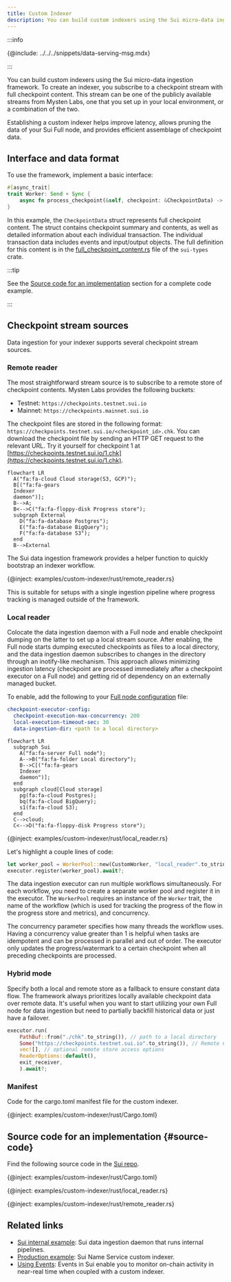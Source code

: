 ```yaml
---
title: Custom Indexer
description: You can build custom indexers using the Sui micro-data ingestion framework. To create an indexer, you subscribe to a checkpoint stream with full checkpoint content. Establishing a custom indexer helps improve latency, allows pruning the data of your Sui Full node, and provides efficient assemblage of checkpoint data.
---
```


:::info

{@include: ../../../snippets/data-serving-msg.mdx}

:::

You can build custom indexers using the Sui micro-data ingestion framework. To create an indexer, you subscribe to a checkpoint stream with full checkpoint content. This stream can be one of the publicly available streams from Mysten Labs, one that you set up in your local environment, or a combination of the two.  

Establishing a custom indexer helps improve latency, allows pruning the data of your Sui Full node, and provides efficient assemblage of checkpoint data.

## Interface and data format

To use the framework, implement a basic interface:

```rust
#[async_trait]
trait Worker: Send + Sync {
    async fn process_checkpoint(&self, checkpoint: &CheckpointData) -> Result<()>;
}
```

In this example, the `CheckpointData` struct represents full checkpoint content. The struct contains checkpoint summary and contents, as well as detailed information about each individual transaction. The individual transaction data includes events and input/output objects. The full definition for this content is in the [full_checkpoint_content.rs](https://github.com/MystenLabs/sui/blob/releases/sui-graphql-rpc-v2024.1.0-release/crates/sui-types/src/full_checkpoint_content.rs) file of the `sui-types` crate.

:::tip

See the [Source code for an implementation](#source-code) section for a complete code example.

:::

## Checkpoint stream sources

Data ingestion for your indexer supports several checkpoint stream sources.

### Remote reader

The most straightforward stream source is to subscribe to a remote store of checkpoint contents. Mysten Labs provides the following buckets:

- Testnet: `https://checkpoints.testnet.sui.io`
- Mainnet: `https://checkpoints.mainnet.sui.io`

The checkpoint files are stored in the following format: `https://checkpoints.testnet.sui.io/<checkpoint_id>.chk`. You can download the checkpoint file by sending an HTTP GET request to the relevant URL. Try it yourself for checkpoint 1 at [https://checkpoints.testnet.sui.io/1.chk](https://checkpoints.testnet.sui.io/1.chk).

```mermaid
flowchart LR
  A("fa:fa-cloud Cloud storage(S3, GCP)");
  B[("fa:fa-gears
  Indexer
  daemon")];
  B-->A;
  B<-->C("fa:fa-floppy-disk Progress store");
  subgraph External
    D("fa:fa-database Postgres");
    E("fa:fa-database BigQuery");
    F("fa:fa-database S3");
  end
  B-->External
```

The Sui data ingestion framework provides a helper function to quickly bootstrap an indexer workflow.

{@inject: examples/custom-indexer/rust/remote_reader.rs}

This is suitable for setups with a single ingestion pipeline where progress tracking is managed outside of the framework.

### Local reader

Colocate the data ingestion daemon with a Full node and enable checkpoint dumping on the latter to set up a local stream source. After enabling, the Full node starts dumping executed checkpoints as files to a local directory, and the data ingestion daemon subscribes to changes in the directory through an inotify-like mechanism. This approach allows minimizing ingestion latency (checkpoint are processed immediately after a checkpoint executor on a Full node) and getting rid of dependency on an externally managed bucket.

To enable, add the following to your [Full node configuration](../../operator/sui-full-node.mdx) file:

```yaml
checkpoint-executor-config:
  checkpoint-execution-max-concurrency: 200
  local-execution-timeout-sec: 30
  data-ingestion-dir: <path to a local directory>
```

```mermaid
flowchart LR
  subgraph Sui
    A("fa:fa-server Full node");
    A-->B("fa:fa-folder Local directory");
    B-->C[("fa:fa-gears
    Indexer
    daemon")];
  end
  subgraph cloud[Cloud storage]
    pg(fa:fa-cloud Postgres);
    bq(fa:fa-cloud BigQuery);
    s1(fa:fa-cloud S3);
  end
  C-->cloud;
  C<-->D("fa:fa-floppy-disk Progress store");
```

{@inject: examples/custom-indexer/rust/local_reader.rs}

Let's highlight a couple lines of code:

```rust
let worker_pool = WorkerPool::new(CustomWorker, "local_reader".to_string(), concurrency);
executor.register(worker_pool).await?;
```

The data ingestion executor can run multiple workflows simultaneously. For each workflow, you need to create a separate worker pool and register it in the executor. The `WorkerPool` requires an instance of the `Worker` trait, the name of the workflow (which is used for tracking the progress of the flow in the progress store and metrics), and concurrency.

The concurrency parameter specifies how many threads the workflow uses. Having a concurrency value greater than 1 is helpful when tasks are idempotent and can be processed in parallel and out of order. The executor only updates the progress/watermark to a certain checkpoint when all preceding checkpoints are processed.

### Hybrid mode

Specify both a local and remote store as a fallback to ensure constant data flow. The framework always prioritizes locally available checkpoint data over remote data. It's useful when you want to start utilizing your own Full node for data ingestion but need to partially backfill historical data or just have a failover. 

```rust
executor.run(
    PathBuf::from("./chk".to_string()), // path to a local directory
    Some("https://checkpoints.testnet.sui.io".to_string()), // Remote Checkpoint Store
    vec![], // optional remote store access options
    ReaderOptions::default(),
    exit_receiver,
    ).await?;
```


### Manifest 

Code for the cargo.toml manifest file for the custom indexer.

{@inject: examples/custom-indexer/rust/Cargo.toml}

## Source code for an implementation {#source-code}

Find the following source code in the [Sui repo](https://github.com/one-chain-labs/onechain/tree/main/examples/custom-indexer/rust). 

{@inject: examples/custom-indexer/rust/Cargo.toml}

{@inject: examples/custom-indexer/rust/local_reader.rs}

{@inject: examples/custom-indexer/rust/remote_reader.rs}


## Related links

- [Sui internal example](https://github.com/MystenLabs/sui/tree/main/crates/sui-data-ingestion/src/): Sui data ingestion daemon that runs internal pipelines.
- [Production example](https://github.com/MystenLabs/sui/tree/main/crates/suins-indexer/src): Sui Name Service custom indexer.
- [Using Events](../sui-101/using-events.mdx): Events in Sui enable you to monitor on-chain activity in near-real time when coupled with a custom indexer.

